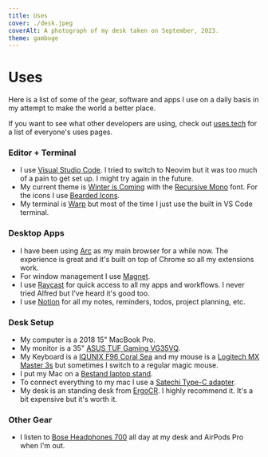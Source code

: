 ```yaml
---
title: Uses
cover: ./desk.jpeg
coverAlt: A photograph of my desk taken on September, 2023.
theme: gamboge
---
```


# Uses

Here is a list of some of the gear, software and apps I use on a daily basis in my attempt to make the world a better place.

If you want to see what other developers are using, check out [uses.tech](https://uses.tech) for a list of everyone's uses pages.

### Editor + Terminal

- I use [Visual Studio Code](https://code.visualstudio.com/). I tried to switch to Neovim but it was too much of a pain to get set up. I might try again in the future.
- My current theme is [Winter is Coming](https://marketplace.visualstudio.com/items?itemName=johnpapa.winteriscoming) with the [Recursive Mono](https://www.recursive.design/) font. For the icons I use [Bearded Icons](https://marketplace.visualstudio.com/items?itemName=BeardedBear.beardedicons).
- My terminal is [Warp](https://www.warp.dev/) but most of the time I just use the built in VS Code terminal.

### Desktop Apps

- I have been using [Arc](https://arc.net/) as my main browser for a while now. The experience is great and it's built on top of Chrome so all my extensions work.
- For window management I use [Magnet](https://magnet.crowdcafe.com/).
- I use [Raycast](https://www.raycast.com/) for quick access to all my apps and workflows. I never tried Alfred but I've heard it's good too.
- I use [Notion](https://www.notion.so/) for all my notes, reminders, todos, project planning, etc.

### Desk Setup

- My computer is a 2018 15" MacBook Pro.
- My monitor is a 35" [ASUS TUF Gaming VG35VQ](https://www.asus.com/displays-desktops/monitors/tuf-gaming/tuf-gaming-vg35vq/).
- My Keyboard is a [IQUNIX F96 Coral Sea](https://iqunix.store/products/iqunix-f97-coral-sea-wireless-mechanical-keyboard) and my mouse is a [Logitech MX Master 3s](https://www.logitech.com/en-us/products/mice/mx-master-3s.910-006556.html) but sometimes I switch to a regular magic mouse.
- I put my Mac on a [Bestand laptop stand](https://www.amazon.com/Laptop-Stand-Aluminum-Computer-Notebooks/dp/B074DTL449/ref=sr_1_3?crid=MLUN31F6J6JB&keywords=bestand%2Blaptop%2Bstand&qid=1696094687&sprefix=bestand%2Caps%2C162&sr=8-3&th=1).
- To connect everything to my mac I use a [Satechi Type-C adapter](https://www.amazon.com/Satechi-Multimedia-Adapter-Gigabit-Ethernet/dp/B07RH8L9GV/ref=sr_1_19?crid=VI4GTQVW7ZIU&keywords=satechi%2Busb%2Bc%2Bhub&qid=1696095398&sprefix=satechi%2B%2Caps%2C184&sr=8-19&ufe=app_do%3Aamzn1.fos.f5122f16-c3e8-4386-bf32-63e904010ad0&th=1).
- My desk is an standing desk from [ErgoCR](https://ergocr.com/). I highly recommend it. It's a bit expensive but it's worth it.

### Other Gear

- I listen to [Bose Headphones 700](https://www.amazon.com/Bose-Cancelling-Wireless-Bluetooth-Headphones/dp/B07Q9MJKBV/ref=sr_1_3?crid=1G6X8EO1D3BOS&keywords=bose+noise+cancelling+headphones+700&qid=1696095551&sprefix=bose+no%2Caps%2C174&sr=8-3&ufe=app_do%3Aamzn1.fos.c3015c4a-46bb-44b9-81a4-dc28e6d374b3) all day at my desk and AirPods Pro when I'm out.
